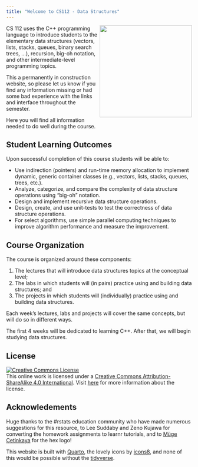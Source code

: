 ```yaml
---
title: "Welcome to CS112 - Data Structures"
---
```


![](images/cs112-logo.png){style="float: right;" fig-alt="A tree of bits" fig-align="right" width="250"}

CS 112 uses the C++ programming language to introduce students to the elementary data structures (vectors, lists, stacks, queues, binary search trees, ...), recursion, big-oh notation, and other intermediate-level programming topics.

This a permanently in construction website, so please let us know if you find any information missing or had some bad experience with the links and interface throughout the semester.

<!-- The source code for everything you see here can be found [on GitHub](https://github.com/rstudio-education/datascience-box). -->

Here you will find all information needed to do well during the course.

## Student Learning Outcomes {.unnumered}

Upon successful completion of this course students will be able to:

- Use indirection (pointers) and run-time memory allocation to implement dynamic, generic container classes (e.g., vectors, lists, stacks, queues, trees, etc.).  
- Analyze, categorize, and compare the complexity of data structure operations using "big-oh" notation.  
- Design and implement recursive data structure operations.  
- Design, create, and use unit-tests to test the correctness of data structure operations.  
- For select algorithms, use simple parallel computing techniques to improve algorithm performance and measure the improvement. 

## Course Organization {.unnumbered}

The course is organized around these components:

1. The lectures that will introduce data structures topics at the conceptual level;
2. The labs in which students will (in pairs) practice using and building data structures; and
3. The projects in which students will (individually) practice using and building data structures.

Each week's lectures, labs and projects will cover the same concepts, but will do so in different ways.

The first 4 weeks will be dedicated to learning C++. After that, we will begin studying data structures.


<!-- Data Science in a Box contains the materials required to teach (or learn from) the course described above, all of which are [freely-available and open-source](https://github.com/rstudio-education/datascience-box/blob/master/LICENSE.md). -->
<!-- They include course materials such as slide decks, lecture and live coding videos, homework assignments, guided labs, sample exams, a final project assignment, as well as materials for instructors such as pedagogical tips, information on computing infrastructure, technology stack, and course logistics. -->

<!-- Majority of the materials linked live in the GitHub repo serving this website. -->
<!-- You can access the repo at <https://github.com/rstudio-education/datascience-box>. -->

<!-- Please note that Data Science in a Box uses a [Contributor Code of Conduct](https://contributor-covenant.org/version/2/0/CODE_OF_CONDUCT.html). -->
<!-- By contributing to this project, you agree to abide by its terms. -->

## License {.unnumbered}

<a rel="license" href="https://creativecommons.org/licenses/by-sa/4.0/"><img src="https://licensebuttons.net/l/by-sa/4.0/88x31.png" alt="Creative Commons License" style="border-width:0"/></a><br />This online work is licensed under a <a rel="license" href="https://creativecommons.org/licenses/by-sa/4.0/">Creative Commons Attribution-ShareAlike 4.0 International</a>.
Visit [here](https://github.com/rstudio-education/datascience-box/blob/master/LICENSE.md) for more information about the license.

## Acknowledements {.unnumbered}

Huge thanks to the #rstats education community who have made numerous suggestions for this resource, to Lee Suddaby and Zeno Kujawa for converting the homework assignments to learnr tutorials, and to [Müge Çetinkaya](http://muge.fr/) for the hex logo!

This website is built with [Quarto](https://quarto.org), the lovely icons by [icons8](http://icons8.com/), and none of this would be possible without the [tidyverse](https://tidyverse.org).
